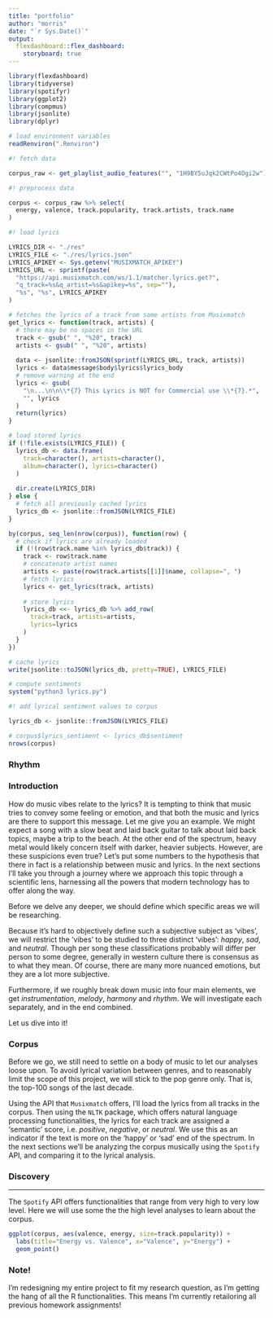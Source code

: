 ```yaml
---
title: "portfolio"
author: "morris"
date: "`r Sys.Date()`"
output:
  flexdashboard::flex_dashboard:
    storyboard: true
---
```


```r
library(flexdashboard)
library(tidyverse)
library(spotifyr)
library(ggplot2)
library(compmus)
library(jsonlite)
library(dplyr)

# load environment variables
readRenviron(".Renviron")
```

```r
#! fetch data

corpus_raw <- get_playlist_audio_features("", "1H9BY5uJqk2CWtPo4Ogi2w")
```

```r
#! preprocess data

corpus <- corpus_raw %>% select(
  energy, valence, track.popularity, track.artists, track.name
)
```

```r
#! load lyrics

LYRICS_DIR <- "./res"
LYRICS_FILE <- "./res/lyrics.json"
LYRICS_APIKEY <- Sys.getenv("MUSIXMATCH_APIKEY")
LYRICS_URL <- sprintf(paste(
  "https://api.musixmatch.com/ws/1.1/matcher.lyrics.get?",
  "q_track=%s&q_artist=%s&apikey=%s", sep=""),
  "%s", "%s", LYRICS_APIKEY
)

# fetches the lyrics of a track from some artists from Musixmatch
get_lyrics <- function(track, artists) {
  # there may be no spaces in the URL
  track <- gsub(" ", "%20", track)
  artists <- gsub(" ", "%20", artists)
  
  data <- jsonlite::fromJSON(sprintf(LYRICS_URL, track, artists))
  lyrics <- data$message$body$lyrics$lyrics_body
  # remove warning at the end
  lyrics <- gsub(
    "\n...\n\n\\*{7} This Lyrics is NOT for Commercial use \\*{7}.*",
    "", lyrics
  )
  return(lyrics)
}

# load stored lyrics
if (!file.exists(LYRICS_FILE)) {
  lyrics_db <- data.frame(
    track=character(), artists=character(),
    album=character(), lyrics=character()
  )
  
  dir.create(LYRICS_DIR)
} else {
  # fetch all previously cached lyrics
  lyrics_db <- jsonlite::fromJSON(LYRICS_FILE)
}

by(corpus, seq_len(nrow(corpus)), function(row) {
  # check if lyrics are already loaded
  if (!(row$track.name %in% lyrics_db$track)) {
    track <- row$track.name
    # concatenate artist names
    artists <- paste(row$track.artists[[1]]$name, collapse=", ")
    # fetch lyrics
    lyrics <- get_lyrics(track, artists)
    
    # store lyrics
    lyrics_db <<- lyrics_db %>% add_row(
      track=track, artists=artists,
      lyrics=lyrics
    )
  }
})

# cache lyrics
write(jsonlite::toJSON(lyrics_db, pretty=TRUE), LYRICS_FILE)

# compute sentiments
system("python3 lyrics.py")
```

```r
#! add lyrical sentiment values to corpus

lyrics_db <- jsonlite::fromJSON(LYRICS_FILE)

# corpus$lyrics_sentiment <- lyrics_db$sentiment
nrows(corpus)
```

### Rhythm

### Introduction

How do music vibes relate to the lyrics? It is tempting to think that music tries to convey some feeling or emotion, and that both the music and lyrics are there to support this message. Let me give you an example. We might expect a song with a slow beat and laid back guitar to talk about laid back topics, maybe a trip to the beach. At the other end of the spectrum, heavy metal would likely concern itself with darker, heavier subjects. However, are these suspicions even true? Let’s put some numbers to the hypothesis that there in fact is a relationship between music and lyrics. In the next sections I’ll take you through a journey where we approach this topic through a scientific lens, harnessing all the powers that modern technology has to offer along the way.

Before we delve any deeper, we should define which specific areas we will be researching.

Because it’s hard to objectively define such a subjective subject as ‘vibes’, we will restrict the ‘vibes’ to be studied to three distinct ‘vibes’: *happy*, *sad*, and *neutral*. Though per song these classifications probably will differ per person to some degree, generally in western culture there is consensus as to what they mean. Of course, there are many more nuanced emotions, but
they are a lot more subjective.

Furthermore, if we roughly break down music into four main elements, we get *instrumentation*, *melody*, *harmony* and *rhythm*. We will investigate each separately, and in the end combined.

Let us dive into it!

### Corpus

Before we go, we still need to settle on a body of music to let our analyses loose upon. To avoid lyrical variation between genres, and to reasonably limit the scope of this project, we will stick to the pop genre only. That is, the top-100 songs of the last decade.

Using the API that `Musixmatch` offers, I’ll load the lyrics from all tracks in the corpus. Then using the `NLTK` package, which offers natural language processing functionalities, the lyrics for each track are assigned a ‘semantic’ score, i.e. *positive*, *negative*, or *neutral*. We use this as an indicator if the text is more on the 'happy' or 'sad' end of the spectrum.
In the next sections we'll be analyzing the corpus musically using the `Spotify` API, and
comparing it to the lyrical analysis.

### Discovery

***

The `Spotify` API offers functionalities that range from very high to very low level. Here we will use some the the high level analyses
to learn about the corpus.

```r
ggplot(corpus, aes(valence, energy, size=track.popularity)) +
  labs(title="Energy vs. Valence", x="Valence", y="Energy") +
  geom_point()
```


### Note!

I'm redesigning my entire project to fit my research question, as I'm
getting the hang of all the R functionalities.
This means I'm currently retailoring all previous homework assignments!



